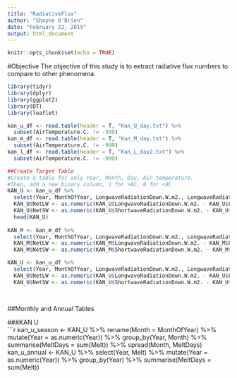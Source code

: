 ```yaml
---
title: "RadiativeFlux"
author: "Shayne O'Brien"
date: "February 22, 2019"
output: html_document
---
```


```r
knitr::opts_chunk$set(echo = TRUE)
```
#Objective
  The objective of this study is to extract radiative flux numbers to compare to other phenomena.
```r
library(tidyr)
library(dplyr)
library(ggplot2)
library(DT)
library(leaflet)
```

```r
kan_u_df <- read.table(header = T, "Kan_U_day.txt") %>% 
  subset(AirTemperature.C. != -999)
kan_m_df <- read.table(header = T, "Kan_M_day.txt") %>% 
  subset(AirTemperature.C. != -999)
kan_l_df <- read.table(header = T, "Kan_L_day2.txt") %>% 
  subset(AirTemperature.C. != -999)
```

```r
##Create Target Table
#Create a table for only Year, Month, Day, Air temperature.
#Then, add a new binary column, 1 for >0C, 0 for <0C
KAN_U <- kan_u_df %>% 
  select(Year, MonthOfYear, LongwaveRadiationDown.W.m2., LongwaveRadiationUp.W.m2., ShortwaveRadiationDown.W.m2., ShortwaveRadiationUp.W.m2.) 
  KAN_U$NetLW <- as.numeric(KAN_U$LongwaveRadiationDown.W.m2. - KAN_U$LongwaveRadiationUp.W.m2.)
  KAN_U$NetSW <- as.numeric(KAN_U$ShortwaveRadiationDown.W.m2. - KAN_U$ShortwaveRadiationUp.W.m2.)
  head(KAN_U)
  
KAN_M <- kan_m_df %>% 
  select(Year, MonthOfYear, LongwaveRadiationDown.W.m2., LongwaveRadiationUp.W.m2., ShortwaveRadiationDown.W.m2., ShortwaveRadiationUp.W.m2.) 
  KAN_M$NetLW <- as.numeric(KAN_M$LongwaveRadiationDown.W.m2. - KAN_M$LongwaveRadiationUp.W.m2.)
  KAN_M$NetSW <- as.numeric(KAN_M$ShortwaveRadiationDown.W.m2. - KAN_M$ShortwaveRadiationUp.W.m2.)

KAN_U <- kan_u_df %>% 
  select(Year, MonthOfYear, LongwaveRadiationDown.W.m2., LongwaveRadiationUp.W.m2., ShortwaveRadiationDown.W.m2., ShortwaveRadiationUp.W.m2.) 
  KAN_U$NetLW <- as.numeric(KAN_U$LongwaveRadiationDown.W.m2. - KAN_U$LongwaveRadiationUp.W.m2.)
  KAN_U$NetSW <- as.numeric(KAN_U$ShortwaveRadiationDown.W.m2. - KAN_U$ShortwaveRadiationUp.W.m2.)
  
  
```

##Monthly and Annual Tables

###KAN U  
```r
kan_u_season <- KAN_U %>%
  rename(Month = MonthOfYear) %>% 
  mutate(Year = as.numeric(Year)) %>%
  group_by(Year, Month) %>%
  summarise(MeltDays = sum(Melt)) %>% 
  spread(Month, MeltDays)
kan_u_annual <- KAN_U %>%
  select(Year, Melt) %>% 
  mutate(Year = as.numeric(Year)) %>%
  group_by(Year) %>%
  summarise(MeltDays = sum(Melt))